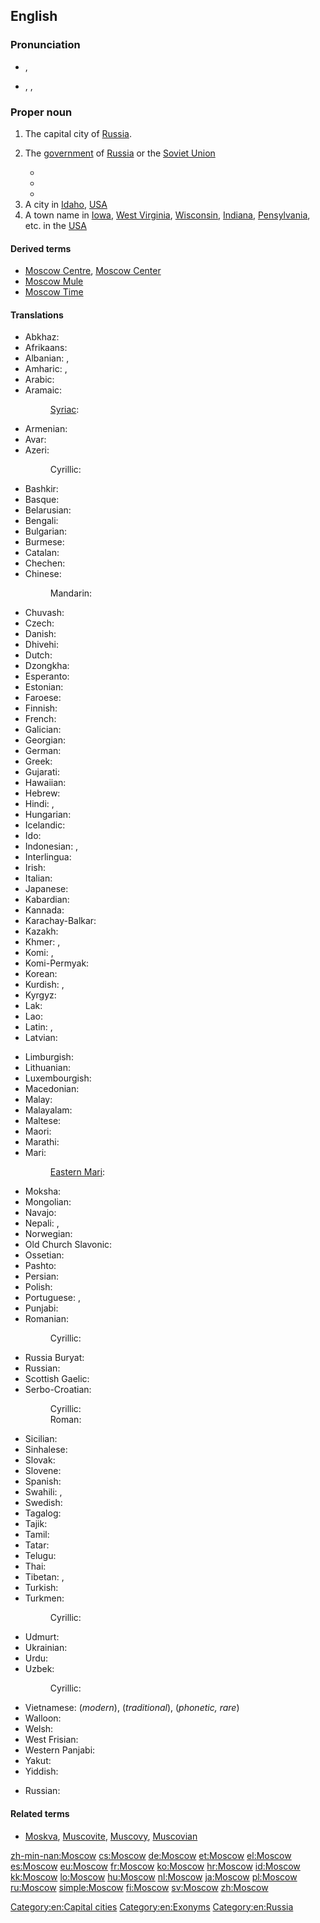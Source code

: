==English==
{{wikipedia}}

===Pronunciation===
* {{a|RP}} {{IPA|/ˈmɒskəʊ/}}, {{X-SAMPA|/"mQsk@U/}}
* {{a|US}} {{enPR|mäsʹkou|mäsʹkō}}, {{IPA|/ˈmɑskaʊ/|/ˈmɑskoʊ/}}, {{X-SAMPA|/"mAskaU/|/"mAskoU/}}

===Proper noun===
{{en-proper noun}}

# The capital city of [[Russia]].
# {{context|by extension}} The [[government]] of [[Russia]] or the [[Soviet Union]]
#* {{quote-book
|year=1987
|author=Shelomoh Naḳdimon
|title=First strike: the exclusive story of how Israel foiled Iraq's attempt to get the bomb
|chapter=
|url=http://books.google.com/books?id=8IhtAAAAMAAJ
|isbn=
|page=40
|passage='''Moscow''' said "Nyet!"}}
#* {{quote-book
|year=1997
|author=Mervin Block
|title=Writing Broadcast News: Shorter, Sharper, Stronger
|chapter=
|url=http://books.google.com/books?id=MOykn3dMaJIC&pg=PA154
|isbn=1-56625-084-6
|page=154
|passage=Yet, a few US newscasters will go on the air at 6 pm or later and say, "'''Moscow''' said tonight.["] ... A careful writer would make his script read, "'''Moscow''' said today. ..."}}
#* {{quote-book
|year=2009
|author=Svante E. Cornell, S. Frederick Star
|title=The Guns of August 2008: Russia's War in Georgia
|chapter=
|url=http://books.google.com/books?id=J4ta_TjGYBAC&pg=PA184
|isbn=978-0-7656-2507-6
|page=184
|passage=In addition, '''Moscow''' argued that Georgia had violated international law by introducing its forces into South Ossetia, a move '''Moscow''' said Tbilisi had committed itself not to do under the earlier CIS-sponsored peacekeeping arrangements.}}
# A city in [[Idaho]], [[USA]]
# A town name in [[Iowa]], [[West Virginia]], [[Wisconsin]], [[Indiana]], [[Pensylvania]], etc. in the [[USA]]

====Derived terms====
* [[Moscow Centre]], [[Moscow Center]]
* [[Moscow Mule]]
* [[Moscow Time]]

====Translations====
{{trans-top|Capital city of Russia}}
* Abkhaz: {{t-|ab|Москва|tr=Moskvá|sc=Cyrl}}
* Afrikaans: {{t-|af|Moskou}}
* Albanian: {{qualifier|definite}} {{t-|sq|Moska|xs=Albanian}}, {{qualifier|indefinite}} {{t-|sq|Moskë|xs=Albanian}}
* Amharic: {{t-|am|ሞስኩ|tr=mosku|sc=Ethi}}, {{t-|am|ሞስኮ|tr=mosko|sc=Ethi}}
* Arabic: {{t-|ar|موسكو|m|tr=moskū, moskō}}
* Aramaic: {{tø|arc|ܡܘܣܩܒܐ|sc=Syrc}}
*: [[Syriac]]: {{tø|syr|ܡܘܣܟܘ|tr=mōskō|sc=Syrc}}
* Armenian: {{t-|hy|Մոսկվա|tr=Moskva}}
* Avar: {{t-|av|Москва|tr=Moskvá|sc=Cyrl}}
* Azeri: {{t+|az|Moskva}}
*: Cyrillic: {{t+|az|Москва|f|sc=Cyrl}}
* Bashkir: {{tø|ba|Мәскәү|tr=Məskəw|sc=Cyrl}}
* Basque: {{t+|eu|Mosku}}
* Belarusian: {{t-|be|Масква|f|tr=Maskvá|xs=Belarusian}}
* Bengali: {{t-|bn|মস্কো|tr=Môsko|sc=Beng|xs=Bengali}}
* Bulgarian: {{t-|bg|Москва|f|tr=Moskva}}
* Burmese: {{t-|my|မော်စကို|tr=mo sa. kou|sc=Mymr|xs=Burmese}}
* Catalan: {{t-|ca|Moscou|f}}
* Chechen: {{tø|ce|Москох|tr=Moskox}}
* Chinese:
*: Mandarin: {{t-|cmn|莫斯科|tr=Mòsīkē|sc=Hani}}
* Chuvash: {{tø|cv|Мускав|tr=Muskav|sc=Cyrl}}
* Czech: {{t+|cs|Moskva|f}}
* Danish: {{t-|da|Moskva}}
* Dhivehi: {{t-|dv|މޮސްކޯ|tr=moskō|sc=Thaa|xs=Dhivehi}}
* Dutch: {{t+|nl|Moskou|n}}
* Dzongkha: {{t-|dz|མོསི་ཀོ|sc=Tibt}}
* Esperanto: {{t-|eo|Moskvo|xs=Esperanto}}
* Estonian: {{t+|et|Moskva}}
* Faroese: {{t-|fo|Moskva|xs=Faroese}}
* Finnish: {{t+|fi|Moskova}}
* French: {{t+|fr|Moscou|f}}
* Galician: {{t+|gl|Moscova|f}}
* Georgian: {{t-|ka|მოსკოვი|tr=moskovi|sc=Geor|xs=Georgian}}
* German: {{t+|de|Moskau|n}}
* Greek: {{t+|el|Μόσχα|f|tr=Móscha}}
* Gujarati: {{t-|gu|મૌસ્કો|tr=mauskō|sc=Gujr|xs=Gujarati}}
* Hawaiian: {{tø|haw|Mokekao}}
* Hebrew: {{t-|he|מוסקבה|f|tr=Moskvá}}
* Hindi: {{t-|hi|मास्को|m|tr=Māsko|xs=Hindi}}, {{t-|hi|मॉस्को|m|tr=Mosko|sc=Deva}}
* Hungarian: {{t+|hu|Moszkva}}
* Icelandic: {{t+|is|Moskva|f}}
* Ido: {{t-|io|Moskva}}
* Indonesian: {{t-|id|Moskwa|xs=Indonesian}}, {{t-|id|Moskow|xs=Indonesian}}
* Interlingua: {{t-|ia|Moscova}}
* Irish: {{t-|ga|Moscó|m}}
* Italian: {{t+|it|Mosca|f}}
* Japanese: {{t+|ja|モスクワ|tr=Mosukuwa}}
* Kabardian: {{tø|kbd|Мэзкуу|tr=Mezkuu}}
* Kannada: {{t-|kn|ಮಾಸ್ಕೋ|tr=Māskō|sc=Knda|xs=Kannada}}
* Karachay-Balkar: {{tø|krc|Москва|tr=Moskvá|sc=Cyrl}}
* Kazakh: {{t|kk|Мәскеу|tr=Mäskeu|sc=Cyrl}}
* Khmer: {{t-|km|រដ្ឋរុស្ស៊ី|sc=Khmr|xs=Khmer}}, {{t-|km|មូស្គូ|tr=mūskū|sc=Khmr|xs=Khmer}}
* Komi: {{tø|kv|Канкар|tr=Kankar}}, {{tø|kv|Мӧсква|tr=Möskva}}
* Komi-Permyak: {{tø|koi|Мöсква|tr=Möskva}}
* Korean: {{t+|ko|모스크바|tr=Moseukeuba|sc=Hang}}
* Kurdish: {{t+|ku|Mosko}}, {{t|ku|مۆسکۆ|tr=Mosko|sc=ku-Arab}}
* Kyrgyz: {{t-|ky|Москва|tr=Moskvá|sc=Cyrl}}
* Lak: {{tø|lbe|Москва|tr=Moskvá}}
* Lao: {{t-|lo|ມົດສະກູ|tr=môtsakū|sc=Laoo|xs=Lao}}
* Latin: {{t-|la|Muscovia|f}}, {{t-|la|Moscua|f}}
* Latvian: {{t-|lv|Maskava|f|xs=Latvian}}
{{trans-mid}}
* Limburgish: {{t-|li|Moskou|n}}
* Lithuanian: {{t-|lt|Maskva|f|xs=Lithuanian}}
* Luxembourgish: {{t+|lb|Moskau}}
* Macedonian: {{t-|mk|Москва|f|tr=Móskva}}
* Malay: {{t-|ms|Moscow|xs=Malay}}
* Malayalam: {{t-|ml|മോസ്കോ|tr=Mōskō|sc=Mlym|xs=Malayalam}}
* Maltese: {{t-|mt|Moska|xs=Maltese}}
* Maori: {{t-|mi|Mohikau}}
* Marathi: {{t-|mr|मॉस्को|tr=mosko|sc=Deva|xs=Marathi}}
* Mari:
*: [[Eastern Mari]]: {{tø|mhr|Моско|tr=Mosko}}
* Moksha: {{tø|mdf|Моску|tr=Mosku}}
* Mongolian: {{t-|mn|Москва|tr=Moskvá|sc=Cyrl|xs=Mongolian}}
* Navajo: {{tø|nv|Móskow}}
* Nepali: {{t-|ne|मास्को|tr=māsko|sc=Deva|xs=Nepali}}, {{t-|ne|मस्को|tr=masko|sc=Deva|xs=Nepali}}
* Norwegian: {{t+|no|Moskva}}
* Old Church Slavonic: {{tø|cu|Москъва́|sc=Cyrs}}
* Ossetian: {{tø|os|Мӕскуы|tr=Mäskuy|sc=Cyrl}}
* Pashto: {{t-|ps|مسکو|sc=ps-Arab}}
* Persian: {{t+|fa|مسکو|tr=Mosku|xs=Persian}}
* Polish: {{t+|pl|Moskwa|f}}
* Portuguese: {{t+|pt|Moscou|f}}, {{t+|pt|Moscovo|f}}
* Punjabi: {{t-|pa|ਮੌਸਕੋ|tr=mauskō|sc=Guru|xs=Punjabi}}
* Romanian: {{t+|ro|Moscova|f}}
*: Cyrillic: {{t-|ro|Москова|f|sc=Cyrl}}
* Russia Buryat: {{tø|bxr|Мушхаваа|tr=Mušhavaa}}
* Russian: {{t+|ru|Москва|f|tr=Moskvá}}
* Scottish Gaelic: {{t-|gd|Mosgo}}
* Serbo-Croatian:
*: Cyrillic: {{t-|sh|Москва|f|sc=Cyrl}}
*: Roman: {{t-|sh|Moskva|f}}
* Sicilian: {{t-|scn|Mosca|f}}
* Sinhalese: {{t-|si|මොස්කව්|tr=moskaʋ|sc=Sinh|xs=Sinhalese}}
* Slovak: {{t-|sk|Moskva|f}}
* Slovene: {{t+|sl|Moskva|f}}
* Spanish: {{t+|es|Moscú|m}}
* Swahili: {{t-|sw|Misko|xs=Swahili}}, {{t-|sw|Moscow|xs=Swahili}}
* Swedish: {{t+|sv|Moskva}}
* Tagalog: {{t-|tl|Moscow}}
* Tajik: {{t-|tg|Маскав|tr=Maskav|sc=Cyrl}}
* Tamil: {{t-|ta|மாஸ்கோ|tr=māskō|sc=Taml}}
* Tatar: {{t-|tt|Мәскәү|tr=Mäskäw|sc=Cyrl|xs=Tatar}}
* Telugu: {{t-|te|మాస్కో|tr=Māskō}}
* Thai: {{t-|th|มอสโก|tr=môtgoh}}
* Tibetan: {{t-|bo|མོ་སི་ཁོ|tr=mo.si.kʰo|alt=མོ་སི་ཁོ།|sc=Tibt}}, {{t-|bo|མོ་སི་ཁའོ|tr=mo.si.kʰa'o|alt=མོ་སི་ཁའོ།|sc=Tibt}}
* Turkish: {{t+|tr|Moskova}}
* Turkmen: {{t-|tk|Moskwa|xs=Turkmen}}
*: Cyrillic: {{t-|tk|Москва|f|sc=Cyrl}}
* Udmurt: {{tø|udm|Муско|tr=Musko}}
* Ukrainian: {{t-|uk|Москва|f|tr=Moskvá|xs=Ukrainian}}
* Urdu: {{t-|ur|ماسکو|m|tr=Māsko|xs=Urdu}}
* Uzbek: {{t-|uz|Moskva}}
*: Cyrillic: {{t-|uz|Москва|f|sc=Cyrl}}
* Vietnamese: {{t-|vi|Moskva|xs=Vietnamese}} (''modern''), {{t-|vi|Mạc Tư Khoa|xs=Vietnamese}} (''traditional''), {{t-|vi|Mát-xcơ-va|xs=Vietnamese}} (''phonetic, rare'')
* Walloon: {{t-|wa|Moscou}}
* Welsh: {{t-|cy|Moskva|f|xs=Welsh}}
* West Frisian: {{t-|fy|Moskou|n}}
* Western Panjabi: {{t-|pnb|ماسکو}}
* Yakut: {{tø|sah|Москва|tr=Moskvá|sc=Cyrl}}
* Yiddish: {{t-|yi|מאסקװע|alt=מאָסקװע|tr=Moskve|xs=Yiddish}}
{{trans-bottom}}

{{trans-top|a name of a town in the USA}}
* Russian: {{t-|ru|Москоу|m|tr=Móskou}} {{indeclinable}}
{{trans-mid}}
{{trans-bottom}}

====Related terms====
* [[Moskva]], [[Muscovite]], [[Muscovy]], [[Muscovian]]

[[Category:en:Capital cities]]
[[Category:en:Exonyms]]
[[Category:en:Russia]]

[[zh-min-nan:Moscow]]
[[cs:Moscow]]
[[de:Moscow]]
[[et:Moscow]]
[[el:Moscow]]
[[es:Moscow]]
[[eu:Moscow]]
[[fr:Moscow]]
[[ko:Moscow]]
[[hr:Moscow]]
[[id:Moscow]]
[[kk:Moscow]]
[[lo:Moscow]]
[[hu:Moscow]]
[[nl:Moscow]]
[[ja:Moscow]]
[[pl:Moscow]]
[[ru:Moscow]]
[[simple:Moscow]]
[[fi:Moscow]]
[[sv:Moscow]]
[[zh:Moscow]]
